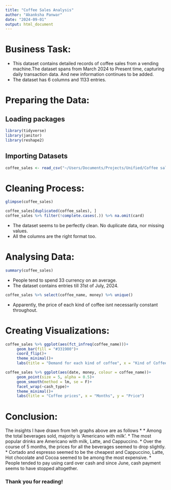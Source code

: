 ---
title: "Coffee Sales Analysis"
author: "Akanksha Panwar"
date: "2024-09-01"
output: html_document
---

# Business Task:

* This dataset contains detailed records of coffee sales from a vending machine.The dataset spans from March 2024 to Present time, capturing daily transaction data. And new information
continues to be added.
* The dataset has 6 columns and 1133 entries.

# Preparing the Data:
## Loading packages
```{r}
library(tidyverse)
library(janitor)
library(reshape2)
```

## Importing Datasets

```{r}
coffee_sales <- read_csv("~/Users/Documents/Projects/Unified/Coffee sales.csv")
```

# Cleaning Process:

```{r}
glimpse(coffee_sales)
```
```{r}
coffee_sales[duplicated(coffee_sales), ]
coffee_sales %>% filter(!complete.cases(.)) %>% na.omit(card)
```

* The dataset seems to be perfectly clean. No duplicate data, nor missing values.
* All the columns are the right format too.

# Analysing Data:

```{r}
summary(coffee_sales)
```
* People tend to spend 33 currency on an average.
* The dataset contains entries till 31st of July, 2024.

```{r}
coffee_sales %>% select(coffee_name, money) %>% unique()
```

* Apparently, the price of each kind of coffee isnt necessarily constant throughout.

# Creating Visualizations:

```{r}
coffee_sales %>% ggplot(aes(fct_infreq(coffee_name)))+
     geom_bar(fill = "#331900")+
     coord_flip()+
     theme_minimal()+
     labs(title = "Demand for each kind of coffee", x = "Kind of Coffee",  y = NULL)
```
```{r}
coffee_sales %>% ggplot(aes(date, money, colour = coffee_name))+
     geom_point(size = 5, alpha = 0.5)+
     geom_smooth(method = lm, se = F)+
     facet_wrap(~cash_type)+
     theme_minimal()+
     labs(title = "Coffee prices", x = "Months", y = "Price")
```

# Conclusion:

The insights I have drawn from teh graphs above are as follows
* * Among the total beverages sold, majority is 'Americano with milk'.
* The most popular drinks are Americano with milk, Latte, and Cappuccino.
* Over the course of 5 months, the prices for all the beverages seemed to drop slightly.
* Cortado and espresso seemed to be the cheapest and Cappuccino, Latte, Hot chocolate and Cocoa seemed to be among the most expensive.
* People tended to pay using card over cash and since June, cash payment seems to have stopped altogether.

### Thank you for reading!
